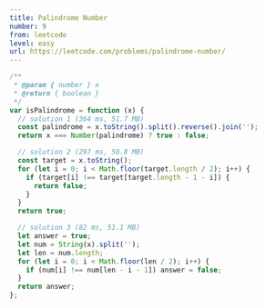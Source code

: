 ```yaml
---
title: Palindrome Number
number: 9
from: leetcode
level: easy
url: https://leetcode.com/problems/palindrome-number/
---
```


```js
/**
 * @param { number } x
 * @return { boolean }
 */
var isPalindrome = function (x) {
  // solution 1 (364 ms, 51.7 MB)
  const palindrome = x.toString().split().reverse().join('');
  return x === Number(palindrome) ? true : false;

  // solution 2 (297 ms, 50.8 MB)
  const target = x.toString();
  for (let i = 0; i < Math.floor(target.length / 2); i++) {
    if (target[i] !== target[target.length - 1 - i]) {
      return false;
    }
  }
  return true;

  // solution 3 (82 ms, 51.1 MB)
  let answer = true;
  let num = String(x).split('');
  let len = num.length;
  for (let i = 0; i < Math.floor(len / 2); i++) {
    if (num[i] !== num[len - i - 1]) answer = false;
  }
  return answer;
};
```
